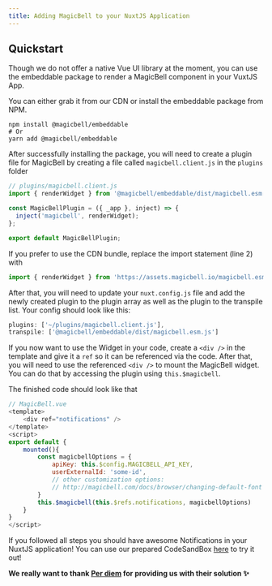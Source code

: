 ```yaml
---
title: Adding MagicBell to your NuxtJS Application
---
```


## Quickstart

Though we do not offer a native Vue UI library at the moment, you can use
the embeddable package to render a MagicBell component in your VuxtJS App.

You can either grab it from our CDN or install the embeddable package from NPM.

```shell hideHeader
npm install @magicbell/embeddable
# Or
yarn add @magicbell/embeddable
```

After successfully installing the package, you will need to create a plugin file for MagicBell by creating a file called `magicbell.client.js` in the `plugins` folder

```js
// plugins/magicbell.client.js
import { renderWidget } from '@magicbell/embeddable/dist/magicbell.esm.js';

const MagicBellPlugin = ({ _app }, inject) => {
  inject('magicbell', renderWidget);
};

export default MagicBellPlugin;
```

If you prefer to use the CDN bundle, replace the import statement (line 2) with

```javascript
import { renderWidget } from 'https://assets.magicbell.io/magicbell.esm.js';
```

After that, you will need to update your `nuxt.config.js` file and add the newly created plugin to the plugin array as well as the plugin to the transpile list. Your config should look like this:

```js
plugins: ['~/plugins/magicbell.client.js'],
transpile: ['@magicbell/embeddable/dist/magicbell.esm.js']
```

If you now want to use the Widget in your code, create a `<div />` in the template and give it a `ref` so it can be referenced via the code.
After that, you will need to use the referenced `<div />` to mount the MagicBell widget. You can do that by accessing the plugin using `this.$magicbell`.

The finished code should look like that

```javascript title=Vue
// MagicBell.vue
<template>
    <div ref="notifications" />
</template>
<script>
export default {
    mounted(){
        const magicbellOptions = {
            apiKey: this.$config.MAGICBELL_API_KEY,
            userExternalId: 'some-id',
            // other customization options:
            // http://magicbell.com/docs/browser/changing-default-font
        }
        this.$magicbell(this.$refs.notifications, magicbellOptions)
    }
}
</script>
```

If you followed all steps you should have awesome Notifications in your NuxtJS application!
You can use our prepared CodeSandBox [here](https://codesandbox.io/s/magicbell-with-nuxt-97uje?file=/components/MagicBell.vue) to try it out!

**We really want to thank [Per diem](https://www.tryperdiem.com/) for providing us with their solution ✨**
